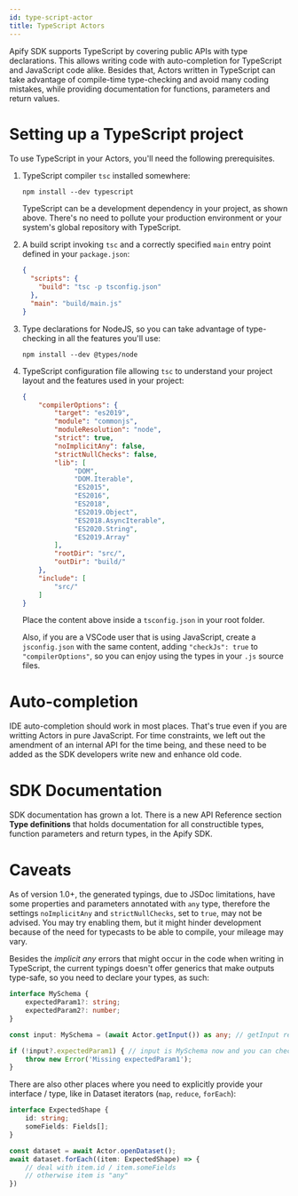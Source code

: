 ```yaml
---
id: type-script-actor
title: TypeScript Actors
---
```



Apify SDK supports TypeScript by covering public APIs with type declarations. This
allows writing code with auto-completion for TypeScript and JavaScript code alike.
Besides that, Actors written in TypeScript can take advantage of compile-time
type-checking and avoid many coding mistakes, while providing documentation for
functions, parameters and return values.

Setting up a TypeScript project
=============================

To use TypeScript in your Actors, you'll need the following prerequisites.

1. TypeScript compiler `tsc` installed somewhere:

    ```shell script
    npm install --dev typescript
    ```

    TypeScript can be a development dependency in your project, as shown above. There's no
    need to pollute your production environment or your system's global repository
    with TypeScript.

2. A build script invoking `tsc` and a correctly specified `main` entry point defined
   in your `package.json`:

   ```json
   {
     "scripts": {
       "build": "tsc -p tsconfig.json"
     },
     "main": "build/main.js"
   }
   ```

3. Type declarations for NodeJS, so you can take advantage of type-checking in all the features you'll use:

   ```shell script
   npm install --dev @types/node
   ```

4. TypeScript configuration file allowing `tsc` to understand your project layout and
   the features used in your project:

   ```json
   {
       "compilerOptions": {
           "target": "es2019",
           "module": "commonjs",
           "moduleResolution": "node",
           "strict": true,
           "noImplicitAny": false,
           "strictNullChecks": false,
           "lib": [
                "DOM",
                "DOM.Iterable",
                "ES2015",
                "ES2016",
                "ES2018",
                "ES2019.Object",
                "ES2018.AsyncIterable",
                "ES2020.String",
                "ES2019.Array"
           ],
           "rootDir": "src/",
           "outDir": "build/"
       },
       "include": [
           "src/"
       ]
   }
   ```

   Place the content above inside a `tsconfig.json` in your root folder.

   Also, if you are a VSCode user that is using JavaScript, create a `jsconfig.json` with the same content, adding `"checkJs": true` to `"compilerOptions"`, so you can enjoy using the types in your `.js` source files.

Auto-completion
==============

IDE auto-completion should work in most places. That's true even if you are writting
Actors in pure JavaScript. For time constraints, we left out the amendment of an
internal API for the time being, and these need to be added as the SDK developers write
new and enhance old code.

SDK Documentation
=================

SDK documentation has grown a lot. There is a new API Reference section **Type definitions**
that holds documentation for all constructible types, function parameters and
return types, in the Apify SDK.

Caveats
========

As of version 1.0+, the generated typings, due to JSDoc limitations, have some properties
and parameters annotated with `any` type, therefore the settings `noImplicitAny` and `strictNullChecks`, set to `true`, may not be advised. You may try enabling them, but it might hinder development because of the need for typecasts to be able to compile, your mileage may vary.

Besides the _implicit any_ errors that might occur in the code when writing in TypeScript, the
current typings doesn't offer generics that make outputs type-safe, so you need to declare your
types, as such:

```typescript
interface MySchema {
    expectedParam1?: string;
    expectedParam2?: number;
}

const input: MySchema = (await Actor.getInput()) as any; // getInput returns Promise<Object<string, *>|string|Buffer|null> here

if (!input?.expectedParam1) { // input is MySchema now and you can check in a type-safe way
    throw new Error('Missing expectedParam1');
}
```

There are also other places where you need to explicitly provide your interface / type, like in Dataset iterators (`map`, `reduce`, `forEach`):

```typescript
interface ExpectedShape {
    id: string;
    someFields: Fields[];
}

const dataset = await Actor.openDataset();
await dataset.forEach((item: ExpectedShape) => {
    // deal with item.id / item.someFields
    // otherwise item is "any"
})
```
